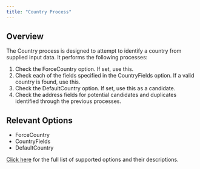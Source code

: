 ```yaml
---
title: "Country Process"
---
```


## Overview

The Country process is designed to attempt to identify a country from supplied input data. It performs the following processes:

1. Check the ForceCountry option. If set, use this.
2. Check each of the fields specified in the CountryFields option. If a valid country is found, use this.
3. Check the DefaultCountry option. If set, use this as a candidate.
4. Check the address fields for potential candidates and duplicates identified through the previous processes.

## Relevant Options

- ForceCountry
- CountryFields
- DefaultCountry

[Click here](/available-processes/) for the full list of supported options and their descriptions.
